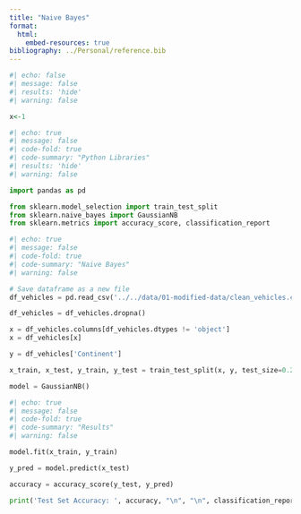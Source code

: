 ```yaml
---
title: "Naive Bayes"
format:
  html:
    embed-resources: true
bibliography: ../Personal/reference.bib
---
```



``` r
#| echo: false
#| message: false
#| results: 'hide'
#| warning: false

x<-1

```

``` python
#| echo: true
#| message: false
#| code-fold: true
#| code-summary: "Python Libraries"
#| results: 'hide'
#| warning: false

import pandas as pd

from sklearn.model_selection import train_test_split
from sklearn.naive_bayes import GaussianNB
from sklearn.metrics import accuracy_score, classification_report
```

``` python
#| echo: true
#| message: false
#| code-fold: true
#| code-summary: "Naive Bayes"
#| warning: false

# Save dataframe as a new file
df_vehicles = pd.read_csv('../../data/01-modified-data/clean_vehicles.csv')

df_vehicles = df_vehicles.dropna()

x = df_vehicles.columns[df_vehicles.dtypes != 'object']
x = df_vehicles[x]

y = df_vehicles['Continent']

x_train, x_test, y_train, y_test = train_test_split(x, y, test_size=0.2, random_state=42)

model = GaussianNB()
```

``` python
#| echo: true
#| message: false
#| code-fold: true
#| code-summary: "Results"
#| warning: false

model.fit(x_train, y_train)

y_pred = model.predict(x_test)

accuracy = accuracy_score(y_test, y_pred)

print('Test Set Accuracy: ', accuracy, "\n", "\n", classification_report(y_test, y_pred))
```

